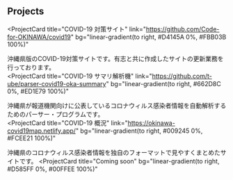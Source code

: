 ## Projects

<ProjectCard
  title="COVID-19 対策サイト"
  link="https://github.com/Code-for-OKINAWA/covid19"
  bg="linear-gradient(to right, #D4145A 0%, #FBB03B 100%)"
>
  沖縄県版のCOVID-19対策サイトです。有志と共に作成したサイトの更新業務を行っております。  
</ProjectCard>
<ProjectCard
  title="COVID-19 サマリ解析機"
  link="https://github.com/t-ube/parser-covid19-oka-summary"
  bg="linear-gradient(to right, #662D8C 0%, #ED1E79 100%)"
>
  沖縄県が報道機関向けに公表しているコロナウィルス感染者情報を自動解析するためのパーサー・プログラムです。  
</ProjectCard>
<ProjectCard
  title="COVID-19 概況"
  link="https://okinawa-covid19map.netlify.app/"
  bg="linear-gradient(to right, #009245 0%, #FCEE21 100%)"
>
  沖縄県のコロナウィルス感染者情報を独自のフォーマットで見やすくまとめたサイトです。
</ProjectCard>
<ProjectCard
  title="Coming soon"
  bg="linear-gradient(to right, #D585FF 0%, #00FFEE 100%)"
>
</ProjectCard>
